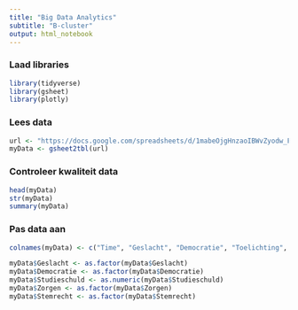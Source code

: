 ```yaml
---
title: "Big Data Analytics"
subtitle: "B-cluster"
output: html_notebook
---
```


### Laad libraries

```r
library(tidyverse)
library(gsheet)
library(plotly)
```

### Lees data

```r
url <- "https://docs.google.com/spreadsheets/d/1mabeOjgHnzaoIBWvZyodw_FtgY7orpJ0aDAinhzWNnI/edit?usp=sharing"
myData <- gsheet2tbl(url)
```

### Controleer kwaliteit data

```r
head(myData)
str(myData)
summary(myData)
```

### Pas data aan

```r
colnames(myData) <- c("Time", "Geslacht", "Democratie", "Toelichting", "Studieschuld", "Zorgen", "Stemrecht")

myData$Geslacht <- as.factor(myData$Geslacht)
myData$Democratie <- as.factor(myData$Democratie)
myData$Studieschuld <- as.numeric(myData$Studieschuld)
myData$Zorgen <- as.factor(myData$Zorgen)
myData$Stemrecht <- as.factor(myData$Stemrecht)
```

